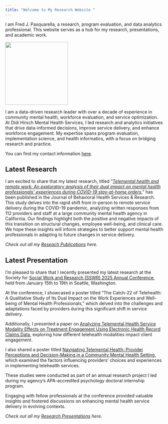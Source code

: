 ```yaml
---
title: "Welcome to My Research Website "
---
```


I am Fred J. Pasquarella, a research, program evaluation, and data analytics professional. This website serves as a hub for my research, presentations, and academic work.

![](assets/images/headshot.jpg){width="200px"}

I am a data-driven research leader with over a decade of experience in community mental health, workforce evaluation, and service optimization. At Didi Hirsch Mental Health Services, I led research and analytics initiatives that drive data-informed decisions, improve service delivery, and enhance workforce engagement. My expertise spans program evaluation, implementation science, and health informatics, with a focus on bridging research and practice.

You can find my contact information [here](contact.qmd).

::::: grid
::: g-col-6
## Latest Research

I am excited to share that my latest research, titled "[*Telemental health and remote work: An exploratory analysis of their dual impact on mental health professionals' experiences during COVID-19 stay-at-home orders*](https://link.springer.com/article/10.1007/s11414-024-09925-z){target="_blank"}," has been published in the Journal of Behavioral Health Services & Research. This study delves into the rapid shift from in-person to remote service delivery during the COVID-19 pandemic, analyzing written responses from 112 providers and staff at a large community mental health agency in California. Our findings highlight both the positive and negative impacts of this transition on structural changes, employee well-being, and clinical care. We hope these insights will inform strategies to better support mental health professionals in adapting to future changes in service delivery.

*Check out all my [Reseach Publications](research.qmd) here.*
:::

::: g-col-6
## Latest Presentation

I'm pleased to share that I recently presented my latest research at the Society for [Social Work and Research (SSWR) 2025 Annual Conference](https://sswr.org/2025-conference-home){target="_blank"}, held from January 15th to 19th in Seattle, Washington.

At the conference, I showcased a poster titled "The Catch-22 of Telehealth: A Qualitative Study of Its Dual Impact on the Work Experiences and Well-being of Mental Health Professionals," which delved into the challenges and adaptations faced by providers during this significant shift in service delivery.

Additionally, I presented a paper on [Analyzing Telemental Health Service Modality Effects on Treatment Engagement Using Electronic Health Record Claims Data](assets/presentations/sswr_2025_tmh_engagement.pdf){target="_blank"}, exploring how different telehealth modalities impact client engagement.

I also shared a poster titled [Navigating Telemental Health: Provider Perceptions and Decision-Making in a Community Mental Health Setting](assets/presentations/sswr_2025_tmh_perceptions.pdf){target="_blank"}, which examined the factors influencing providers' choices and experiences in implementing telehealth services.

These studies were conducted as part of an annual research project I led during my agency's APA-accredited psychology doctoral internship program.

Engaging with fellow professionals at the conference provided valuable insights and fostered discussions on enhancing mental health service delivery in evolving contexts.

*Check out all my [Research Presentations](presentations.qmd) here.*
:::
:::::
